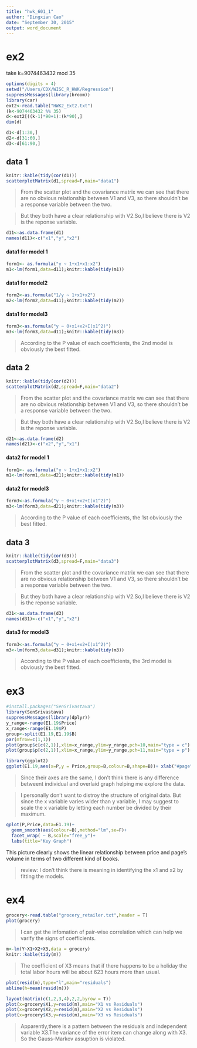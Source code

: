 ```yaml
---
title: "hwk_601_1"
author: "Dingxian Cao"
date: "September 30, 2015"
output: word_document
---
```


# ex2
take k=9074463432 mod 35

```r
options(digits = 4)
setwd("/Users/CDX/WISC_R_HWK/Regression")
suppressMessages(library(broom))
library(car)
ext2<-read.table("HWK2_Ext2.txt")
(k<-9074463432 %% 35)
d<-ext2[((k-1)*90+1):(k*90),]
dim(d)

d1<-d[1:30,]
d2<-d[31:60,]
d3<-d[61:90,]
```

## data 1
```r
knitr::kable(tidy(cor(d1)))
scatterplotMatrix(d1,spread=F,main="data1")
```

>From the scatter plot and the covariance matrix we can see that there are no obvious relationship between V1 and V3, so there shouldn't be a response variable between the two.    

>But they both have a clear relationship with V2.So,I believe there is V2 is the reponse variable.   

```r
d11<-as.data.frame(d1)
names(d11)<-c("x1","y","x2")
```


#### data1 for model 1
```r
form1<- as.formula("y ~ 1+x1+x1:x2")
m1<-lm(form1,data=d11);knitr::kable(tidy(m1))
```

#### data1 for model2 
```r
form2<-as.formula("1/y ~ 1+x1+x2")
m2<-lm(form2,data=d11);knitr::kable(tidy(m2))
```

#### data1 for model3  

```r
form3<-as.formula("y ~ 0+x1+x2+I(x1^2)")
m3<-lm(form3,data=d11);knitr::kable(tidy(m3))
```  

>According to the P value of each coefficients, the 2nd model is obviously the best fitted.  

## data 2
```r
knitr::kable(tidy(cor(d2)))
scatterplotMatrix(d2,spread=F,main="data2")
```


>From the scatter plot and the covariance matrix we can see that there are no obvious relationship between V1 and V3, so there shouldn't be a response variable between the two.    

>But they both have a clear relationship with V2.So,I believe there is V2 is the reponse variable.   

```r
d21<-as.data.frame(d2)
names(d21)<-c("x2","y","x1")
```


#### data2 for model 1
```r
form1<- as.formula("y ~ 1+x1+x1:x2")
m1<-lm(form1,data=d21);knitr::kable(tidy(m1))
```

#### data2 for model3  

```r
form3<-as.formula("y ~ 0+x1+x2+I(x1^2)")
m3<-lm(form3,data=d21);knitr::kable(tidy(m3))
```  

>According to the P value of each coefficients, the 1st obviously the best fitted.  

## data 3  

```r
knitr::kable(tidy(cor(d3)))
scatterplotMatrix(d3,spread=F,main="data3")
```  

>From the scatter plot and the covariance matrix we can see that there are no obvious relationship between V1 and V3, so there shouldn't be a response variable between the two.    

>But they both have a clear relationship with V2.So,I believe there is V2 is the reponse variable.   

```r
d31<-as.data.frame(d3)
names(d31)<-c("x1","y","x2")
```

#### data3 for model3  

```r
form3<-as.formula("y ~ 0+x1+x2+I(x1^2)")
m3<-lm(form3,data=d31);knitr::kable(tidy(m3))
```  

>According to the P value of each coefficients, the 3rd model is obviously the best fitted.  

# ex3   

```r
#install.packages("SenSrivastava")
library(SenSrivastava)
suppressMessages(library(dplyr))
y_range<-range(E1.19$Price)
x_range<-range(E1.19$P)
group<-split(E1.19,E1.19$B)
par(mfrow=c(1,1))
plot(group$c[c(2,1)],xlim=x_range,ylim=y_range,pch=10,main="type = c")
plot(group$p[c(2,1)],xlim=x_range,ylim=y_range,pch=11,main="type = p")

library(ggplot2)
ggplot(E1.19,aes(x=P,y = Price,group=B,colour=B,shape=B))+ xlab("#page")+geom_line()
```  

>Since their axes are the same, I don't think there is any difference betweent individual and overlaid graph helping me explore the data.

>I personally don't want to distroy the structure of original data. But since the x variable varies wider than y variable, I may suggest to scale the x variable by letting each number be divided by their maximum.

```r
qplot(P,Price,data=E1.19)+
  geom_smooth(aes(colour=B),method="lm",se=F)+
  facet_wrap( ~ B,scale="free_y")+
  labs(title="Key Graph")

```

This picture clearly shows the linear relationship between price and page's volume in terms of two different kind of books.

>review: I don't think there is meaning in identifying the x1 and x2 by fitting the models.

# ex4  

```r
grocery<-read.table("grocery_retailer.txt",header = T)
plot(grocery)
```  

>I can get the infomation of pair-wise correlation which can help we varify the signs of coefficients.

```r
m<-lm(Y~X1+X2+X3,data = grocery)
knitr::kable(tidy(m))
```  

>The coefficient of X3 means that if there happens to be a holiday the total labor hours will be about 623 hours more than usual.

```r
plot(resid(m),type="l",main="residuals")
abline(h=mean(resid(m)))

layout(matrix(c(1,2,3,4),2,2,byrow = T))
plot(x=grocery$X1,y=resid(m),main="X1 vs Residuals")
plot(x=grocery$X2,y=resid(m),main="X2 vs Residuals")
plot(x=grocery$X3,y=resid(m),main="X3 vs Residuals")
```

>Apparently,there is a pattern between the residuals and independent variable X3.The variance of the error item can change along with X3. So the Gauss-Markov assuption is violated.

